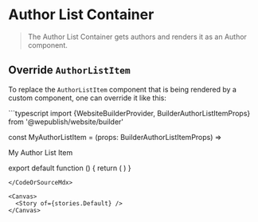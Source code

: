 
<Meta of={stories} />

# Author List Container

> The Author List Container gets authors and renders it as an <LinkTo kind="Components/AuthorList" story="Default">Author component</LinkTo>.

## Override `AuthorListItem`

To replace the `AuthorListItem` component that is being rendered by a custom component, one can override it like this:

<CodeOrSourceMdx>
```typescript
import {WebsiteBuilderProvider, BuilderAuthorListItemProps} from '@wepublish/website/builder'

const MyAuthorListItem = (props: BuilderAuthorListItemProps) => <div>My Author List Item</div>

export default function () {
  return (
    <WebsiteBuilderProvider Author={MyAuthorListItem}>
      <AuthorListContainer />
    </WebsiteBuilderProvider>
  )
}
```
</CodeOrSourceMdx>

<Canvas>
  <Story of={stories.Default} />
</Canvas>
